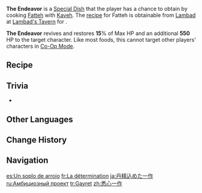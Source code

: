 {{Food Infobox
|id              = 108509
|description     = The golden crust of the biscuit is arranged to resemble the Palace of Alcazarzaray, and the meal rises like a tower from a pure-white pond of yogurt sauce. Though the creator of the dish has placed a monumental amount of effort into its creation, he seems to have missed the fact that all the biscuits must be broken during the process of consumption.
|type            = Recovery Dishes
|effectType      = Revive
|effect          = Revives a character and restores '''15'''% of Max HP, then restores an additional '''550''' HP.
|eff_att1        = Revive
|eff_att2        = HP Restore
|eff_att3        = HP Restore Percent
|eff_att4        = HP Restore Fixed
|quality         = 2
|character       = Kaveh
|base            = Fatteh
}}
'''The Endeavor''' is a [[Special Dish]] that the player has a chance to obtain by cooking [[Fatteh]] with [[Kaveh]]. The [[recipe]] for Fatteh is obtainable from [[Lambad]] at [[Lambad's Tavern]] for {{Item|Mora|20|x=2,500}}.

'''The Endeavor''' revives and restores '''15'''% of Max HP and an additional '''550''' HP to the target character. Like most foods, this cannot target other players' characters in [[Co-Op Mode]].

==Recipe==
{{Recipe
|type = Cooking
|character = Kaveh
|Flour = 3
|Glabrous Beans = 2
|Milk = 2
|Mint = 1
|sort = Flour;Glabrous Beans;Milk;Mint
}}

==Trivia==
* {{Mail Attachments by Category List}}

==Other Languages==
{{Other Languages
|en        = The Endeavor
|zhs       = 悉心一作
|zhs_rm    = Xīxīn Yīzuò
|zht       = 悉心一作
|zht_rm    = Xīxīn Yīzuò
|zh_tl     = 
|ja        = 丹精込めた一作
|ja_rm     = Tansei Kometa Issaku
|ja_tl     = 
|ko        = 회심의 역작
|ko_rm     = 
|ko_tl     = 
|es        = Un soplo de arrojo
|es_tl     = A Breath of Daring
|fr        = La détermination
|fr_tl     = The Determination
|ru        = Амбициозный проект
|ru_tl     = The Ambitious Project
|th        = The Endeavor
|vi        = Tác Phẩm Tận Tâm
|vi_tl     = 
|de        = Ein Hauch von Ambition
|de_tl     = A Touch of Ambition
|id        = The Endeavor
|pt        = A Determinação
|pt_tl     = 
|tr        = Gayret
|tr_tl     = Endeavor
|it        = Zuppa della risolutezza
|it_tl     = Soup of the Decisiveness
}}

==Change History==
{{Change History|3.6}}

==Navigation==
{{Food Navbox|type=Special Dishes}}

[[es:Un soplo de arrojo]]
[[fr:La détermination]]
[[ja:丹精込めた一作]]
[[ru:Амбициозный проект]]
[[tr:Gayret]]
[[zh:悉心一作]]